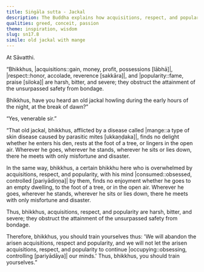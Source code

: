 ```yaml
---
title: Siṅgāla sutta - Jackal
description: The Buddha explains how acquisitions, respect, and popularity are harsh, bitter, and severe, obstructing the attainment of the unsurpassed safety from bondage, using a simile of an old jackal with mange.
qualities: greed, conceit, passion
theme: inspiration, wisdom
slug: sn17.8
simile: old jackal with mange
---
```


At Sāvatthi.

“Bhikkhus, |acquisitions::gain, money, profit, possessions [lābhā]|, |respect::honor, accolade, reverence [sakkāra]|, and |popularity::fame, praise [siloka]| are harsh, bitter, and severe; they obstruct the attainment of the unsurpassed safety from bondage.

Bhikkhus, have you heard an old jackal howling during the early hours of the night, at the break of dawn?”

“Yes, venerable sir.”

“That old jackal, bhikkhus, afflicted by a disease called |mange::a type of skin disease caused by parasitic mites [ukkaṇḍaka]|, finds no delight whether he enters his den, rests at the foot of a tree, or lingers in the open air. Wherever he goes, wherever he stands, wherever he sits or lies down, there he meets with only misfortune and disaster.

In the same way, bhikkhus, a certain bhikkhu here who is overwhelmed by acquisitions, respect, and popularity, with his mind |consumed::obsessed, controlled [pariyādiṇṇa]| by them, finds no enjoyment whether he goes to an empty dwelling, to the foot of a tree, or in the open air. Wherever he goes, wherever he stands, wherever he sits or lies down, there he meets with only misfortune and disaster.

Thus, bhikkhus, acquisitions, respect, and popularity are harsh, bitter, and severe; they obstruct the attainment of the unsurpassed safety from bondage.

Therefore, bhikkhus, you should train yourselves thus: 'We will abandon the arisen acquisitions, respect and popularity, and we will not let the arisen acquisitions, respect, and popularity to continue |occupying::obsessing, controlling [pariyādāya]| our minds.' Thus, bhikkhus, you should train yourselves.”
